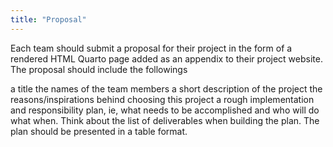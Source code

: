 ```yaml
---
title: "Proposal"
---
```


Each team should submit a proposal for their project in the form of a rendered HTML Quarto page added as an appendix to their project website. The proposal should include the followings

a title
the names of the team members
a short description of the project
the reasons/inspirations behind choosing this project
a rough implementation and responsibility plan, ie, what needs to be accomplished and who will do what when. Think about the list of deliverables when building the plan. The plan should be presented in a table format.

